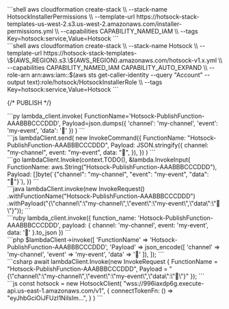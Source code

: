 <div className={`w-full  flex-col icem !max-w-full min-w-full ${props.tab === 0 ? "flex" : "hidden"}`}>
```shell
aws cloudformation create-stack \\
    --stack-name HotsockInstallerPermissions \\
    --template-url https://hotsock-stack-templates-us-west-2.s3.us-west-2.amazonaws.com/installer-permissions.yml \\
    --capabilities CAPABILITY_NAMED_IAM \\
    --tags Key=hotsock:service,Value=Hotsock
```
</div>

<div className={`w-full  flex-col icem !max-w-full min-w-full ${props.tab === 0 ? "flex" : "hidden"}`}>
```shell
aws cloudformation create-stack \\
  --stack-name Hotsock \\
  --template-url https://hotsock-stack-templates-\${AWS_REGION}.s3.\${AWS_REGION}.amazonaws.com/hotsock-v1.x.yml \\
  --capabilities CAPABILITY_NAMED_IAM CAPABILITY_AUTO_EXPAND \\
  --role-arn arn:aws:iam::$(aws sts get-caller-identity --query "Account" --output text):role/hotsock/HotsockInstallerRole \\
  --tags Key=hotsock:service,Value=Hotsock
```
</div>

{/* PUBLISH */}
<div className={`w-full  flex-col icem !max-w-full min-w-full ${props.tab === "py" ? "flex" : "hidden"}`}>
```py
lambda_client.invoke(
    FunctionName='Hotsock-PublishFunction-AAABBBCCCDDD',
    Payload=json.dumps({
        'channel': 'my-channel',
        'event': 'my-event',
        'data': '👋'
    })
)
```
</div>

<div className={`w-full  flex-col icem !max-w-full min-w-full ${props.tab === "js" ? "flex" : "hidden"}`}>
```js
lambdaClient.send(
  new InvokeCommand({
    FunctionName: "Hotsock-PublishFunction-AAABBBCCCDDD",
    Payload: JSON.stringify({
      channel: "my-channel",
      event: "my-event",
      data: "👋",
    }),
  })
)
```
</div>

<div className={`w-full  flex-col icem !max-w-full min-w-full ${props.tab === "go" ? "flex" : "hidden"}`}>
```go
lambdaClient.Invoke(context.TODO(), &lambda.InvokeInput{
  FunctionName: aws.String("Hotsock-PublishFunction-AAABBBCCCDDD"),
  Payload:      []byte(`{"channel": "my-channel", "event": "my-event", "data": "👋"}`),
})
```
</div>

<div className={`w-full  flex-col icem !max-w-full min-w-full ${props.tab === "java" ? "flex" : "hidden"}`}>
```java
lambdaClient.invoke(new InvokeRequest()
  .withFunctionName("Hotsock-PublishFunction-AAABBBCCCDDD")
  .withPayload("{\"channel\":\"my-channel\",\"event\":\"my-event\",\"data\":\"👋\"}"));
```
</div>

<div className={`w-full  flex-col icem !max-w-full min-w-full ${props.tab === "ruby" ? "flex" : "hidden"}`}>
```ruby
lambda_client.invoke({
  function_name: 'Hotsock-PublishFunction-AAABBBCCCDDD',
  payload: {
    channel: 'my-channel',
    event: 'my-event',
    data: '👋'
  }.to_json
})
```
</div>

<div className={`w-full  flex-col icem !max-w-full min-w-full ${props.tab === "php" ? "flex" : "hidden"}`}>
```php
$lambdaClient->invoke([
  'FunctionName' => 'Hotsock-PublishFunction-AAABBBCCCDDD',
  'Payload' => json_encode([
    'channel' => 'my-channel',
    'event' => 'my-event',
    'data' => '👋'
  ]),
]);
```
</div>

<div className={`w-full  flex-col icem !max-w-full min-w-full ${props.tab === "csharp" ? "flex" : "hidden"}`}>
```csharp
await lambdaClient.Invoke(new InvokeRequest
  {
    FunctionName = "Hotsock-PublishFunction-AAABBBCCCDDD",
    Payload = "{\"channel\":\"my-channel\",\"event\":\"my-event\",\"data\":\"👋\"}"
  });
```
</div>

<div className={`w-full  flex-col icem !max-w-full min-w-full ${props.tab === 2 ? "flex" : "hidden"}`}>
```js
const hotsock = new HotsockClient(
  "wss://996iaxdp6g.execute-api.us-east-1.amazonaws.com/v1",
  {
    connectTokenFn: () =>
      "eyJhbGciOiJFUzI1NiIsIm...",
  }
)
```
</div>